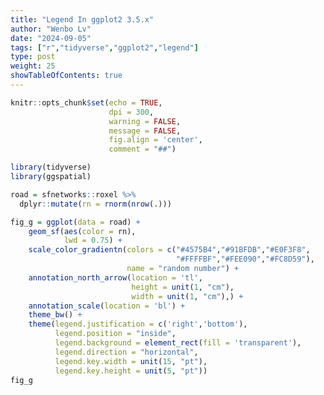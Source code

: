 ```yaml
---
title: "Legend In ggplot2 3.5.x"
author: "Wenbo Lv"
date: "2024-09-05"
tags: ["r","tidyverse","ggplot2","legend"]
type: post
weight: 25
showTableOfContents: true
---
```


```r
knitr::opts_chunk$set(echo = TRUE,
                      dpi = 300,
                      warning = FALSE,
                      message = FALSE,
                      fig.align = 'center',
                      comment = "##")
```

```r
library(tidyverse)
library(ggspatial)

road = sfnetworks::roxel %>% 
  dplyr::mutate(rn = rnorm(nrow(.)))

fig_g = ggplot(data = road) +
    geom_sf(aes(color = rn),
            lwd = 0.75) +
    scale_color_gradientn(colors = c("#4575B4","#91BFDB","#E0F3F8",
                                     "#FFFFBF","#FEE090","#FC8D59"),
                          name = "random number") +
    annotation_north_arrow(location = 'tl',
                           height = unit(1, "cm"),
                           width = unit(1, "cm"),) +
    annotation_scale(location = 'bl') +
    theme_bw() +
    theme(legend.justification = c('right','bottom'),
          legend.position = "inside",
          legend.background = element_rect(fill = 'transparent'),
          legend.direction = "horizontal",
          legend.key.width = unit(15, "pt"),
          legend.key.height = unit(5, "pt"))
fig_g
```

